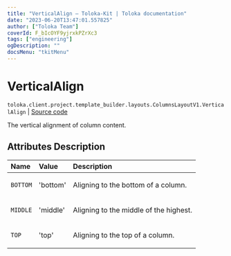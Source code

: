 ```yaml
---
title: "VerticalAlign — Toloka-Kit | Toloka documentation"
date: "2023-06-20T13:47:01.557825"
author: ["Toloka Team"]
coverId: F_bIcOYF9yjrxkPZrXc3
tags: ["engineering"]
ogDescription: ""
docsMenu: "tkitMenu"
---
```


# VerticalAlign

`toloka.client.project.template_builder.layouts.ColumnsLayoutV1.VerticalAlign` | [Source code](https://github.com/Toloka/toloka-kit/blob/v1.2.0/src/client/project/template_builder/layouts.py#L72)

The vertical alignment of column content.

## Attributes Description

| Name | Value | Description |
| :------| :-----------| :----------| 
`BOTTOM`|'bottom'|<p>Aligning to the bottom of a column.</p>
`MIDDLE`|'middle'|<p>Aligning to the middle of the highest.</p>
`TOP`|'top'|<p>Aligning to the top of a column.</p>